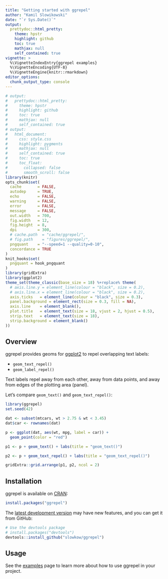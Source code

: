 ```yaml
---
title: "Getting started with ggrepel"
author: "Kamil Slowikowski"
date: "`r Sys.Date()`"
output:
  prettydoc::html_pretty:
    theme: hpstr
    highlight: github
    toc: true
    mathjax: null
    self_contained: true
vignette: >
  %\VignetteIndexEntry{ggrepel examples}
  %\VignetteEncoding{UTF-8}
  %\VignetteEngine{knitr::rmarkdown}
editor_options: 
  chunk_output_type: console
---
```


```r
# output:
#   prettydoc::html_pretty:
#     theme: hpstr
#     highlight: github
#     toc: true
#     mathjax: null
#     self_contained: true
# output:
#   html_document:
#     css: style.css
#     highlight: pygments
#     mathjax: null
#     self_contained: true
#     toc: true
#     toc_float:
#       collapsed: false
#       smooth_scroll: false
library(knitr)
opts_chunk$set(
  cache       = FALSE,
  autodep     = TRUE,
  echo        = FALSE,
  warning     = FALSE,
  error       = FALSE,
  message     = FALSE,
  out.width   = 700,
  fig.width   = 12,
  fig.height  = 8,
  dpi         = 300,
  # cache.path  = "cache/ggrepel/",
  # fig.path    = "figures/ggrepel/",
  pngquant    = "--speed=1 --quality=0-10",
  concordance = TRUE
)
knit_hooks$set(
  pngquant = hook_pngquant
)
library(gridExtra)
library(ggplot2)
theme_set(theme_classic(base_size = 18) %+replace% theme(
  # axis.line.y = element_line(colour = "black", size = 0.2),
  # axis.line.x = element_line(colour = "black", size = 0.2),
  axis.ticks   = element_line(colour = "black", size = 0.3),
  panel.background = element_rect(size = 0.3, fill = NA),
  axis.line    = element_blank(),
  plot.title   = element_text(size = 18, vjust = 2, hjust = 0.5),
  strip.text   = element_text(size = 18),
  strip.background = element_blank()
))
```

## Overview

ggrepel provides geoms for [ggplot2] to repel overlapping text labels:

- `geom_text_repel()`
- `geom_label_repel()`

[ggplot2]: http://ggplot2.tidyverse.org/

Text labels repel away from each other, away from data points, and away
from edges of the plotting area (panel).

Let's compare `geom_text()` and `geom_text_repel()`:

```r
library(ggrepel)
set.seed(42)

dat <- subset(mtcars, wt > 2.75 & wt < 3.45)
dat$car <- rownames(dat)

p <- ggplot(dat, aes(wt, mpg, label = car)) +
  geom_point(color = "red")

p1 <- p + geom_text() + labs(title = "geom_text()")

p2 <- p + geom_text_repel() + labs(title = "geom_text_repel()")

gridExtra::grid.arrange(p1, p2, ncol = 2)
```

## Installation

ggrepel is available on [CRAN]:

```r
install.packages("ggrepel")
```

The [latest development version][github] may have new features, and you can get
it from GitHub:

```r
# Use the devtools package
# install.packages("devtools")
devtools::install_github("slowkow/ggrepel")
```

[CRAN]: https://CRAN.R-project.org/package=ggrepel
[github]: https://github.com/slowkow/ggrepel

## Usage

See the [examples] page to learn more about how to use ggrepel in your project.

[examples]: https://slowkow.com/ggrepel/articles/examples.html

